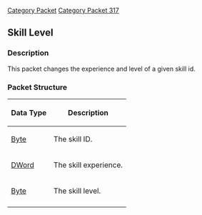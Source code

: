 [[Category Packet]]
[[Category Packet 317]]
== Skill Level ==

=== Description ===

This packet changes the experience and level of a given skill id.

=== Packet Structure ===
{|border=2
! Data Type
! Description
|-
| [[Data Types#Byte|Byte]]
| The skill ID.
|-
| [[Data Types#DWord|DWord]]
| The skill experience.
|-
| [[Data Types#Byte|Byte]]
| The skill level.
|-
|}